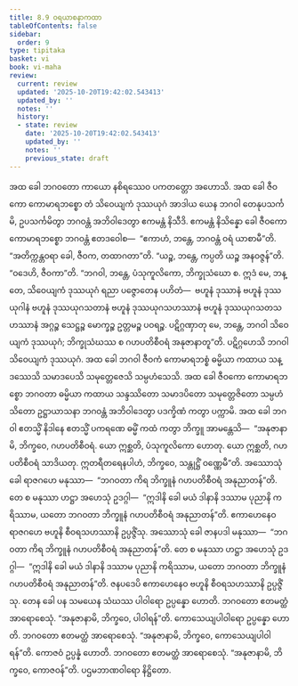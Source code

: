 ```yaml
---
title: 8.9 ဝရယာစနာကထာ
tableOfContents: false
sidebar:
  order: 9
type: tipitaka
basket: vi
book: vi-maha
review:
  current: review
  updated: '2025-10-20T19:42:02.543413'
  updated_by: ''
  notes: ''
  history:
  - state: review
    date: '2025-10-20T19:42:02.543413'
    updated_by: ''
    notes: ''
    previous_state: draft
---
```



<DynamicBreadcrumb />


<ReviewStatus review={frontmatter.review} showDetails={true} />

<HypothesisAnnotation frontmatter={frontmatter} />

<Division number="337" book="vi-maha" e="ch" v="3" p="392">

<Paragraph number="1587" book="vi-maha">
အထ ခေါ ဘဂဝတော ကာယော နစိရဿေဝ ပကတတ္တော အဟောသိ. အထ ခေါ ဇီဝကော ကောမာရဘစ္စော တံ သိဝေယျကံ ဒုဿယုဂံ အာဒါယ ယေန ဘဂဝါ တေနုပသင်္ကမိ, ဥပသင်္ကမိတွာ ဘဂဝန္တံ အဘိဝါဒေတွာ ဧကမန္တံ နိသီဒိ. ဧကမန္တံ နိသိန္နော ခေါ ဇီဝကော ကောမာရဘစ္စော ဘဂဝန္တံ ဧတဒဝေါစ—  “ဧကာဟံ, ဘန္တေ, ဘဂဝန္တံ ဝရံ ယာစာမီ”တိ. “အတိက္ကန္တဝရာ ခေါ, ဇီဝက, တထာဂတာ”တိ. “ယဉ္စ, ဘန္တေ, ကပ္ပတိ ယဉ္စ အနဝဇ္ဇန်”တိ. “ဝဒေဟိ, ဇီဝကာ”တိ. “ဘဂဝါ, ဘန္တေ, ပံသုကူလိကော, ဘိက္ခုသံဃော စ. ဣဒံ မေ, ဘန္တေ, သိဝေယျကံ ဒုဿယုဂံ ရညာ ပဇ္ဇောတေန ပဟိတံ—  ဗဟူနံ ဒုဿာနံ ဗဟူနံ ဒုဿယုဂါနံ ဗဟူနံ ဒုဿယုဂသတာနံ ဗဟူနံ ဒုဿယုဂသဟဿာနံ ဗဟူနံ ဒုဿယုဂသတသဟဿာနံ အဂ္ဂဉ္စ သေဋ္ဌဉ္စ မောက္ခဉ္စ ဥတ္တမဉ္စ ပဝရဉ္စ. ပဋိဂ္ဂဏှာတု မေ, ဘန္တေ, ဘဂဝါ သိဝေယျကံ ဒုဿယုဂံ; ဘိက္ခုသံဃဿ စ ဂဟပတိစီဝရံ အနုဇာနာတူ”တိ. ပဋိဂ္ဂဟေသိ ဘဂဝါ သိဝေယျကံ ဒုဿယုဂံ. အထ ခေါ ဘဂဝါ ဇီဝကံ ကောမာရဘစ္စံ ဓမ္မိယာ ကထာယ သန္ဒဿေသိ သမာဒပေသိ သမုတ္တေဇေသိ သမ္ပဟံသေသိ. အထ ခေါ ဇီဝကော ကောမာရဘစ္စော ဘဂဝတာ ဓမ္မိယာ ကထာယ သန္ဒဿိတော သမာဒပိတော သမုတ္တေဇိတော သမ္ပဟံသိတော ဥဋ္ဌာယာသနာ ဘဂဝန္တံ အဘိဝါဒေတွာ ပဒက္ခိဏံ ကတွာ ပက္ကာမိ. အထ ခေါ ဘဂဝါ ဧတသ္မိံ နိဒါနေ ဧတသ္မိံ ပကရဏေ ဓမ္မိံ ကထံ ကတွာ ဘိက္ခူ အာမန္တေသိ—  “အနုဇာနာမိ, ဘိက္ခဝေ, ဂဟပတိစီဝရံ. ယော ဣစ္ဆတိ, ပံသုကူလိကော ဟောတု. ယော ဣစ္ဆတိ, ဂဟပတိစီဝရံ သာဒိယတု. ဣတရီတရေနပါဟံ, ဘိက္ခဝေ, သန္တုဋ္ဌိံ ဝဏ္ဏေမီ”တိ.
</Paragraph>

<Paragraph number="1588" book="vi-maha">
အဿောသုံ ခေါ ရာဇဂဟေ မနုဿာ—  “ဘဂဝတာ ကိရ ဘိက္ခူနံ ဂဟပတိစီဝရံ အနုညာတန်”တိ. တေ စ မနုဿာ ဟဋ္ဌာ အဟေသုံ ဥဒဂ္ဂါ—  “ဣဒါနိ ခေါ မယံ ဒါနာနိ ဒဿာမ ပုညာနိ ကရိဿာမ, ယတော ဘဂဝတာ ဘိက္ခူနံ ဂဟပတိစီဝရံ အနုညာတန်”တိ. ဧကာဟေနေဝ ရာဇဂဟေ ဗဟူနိ စီဝရသဟဿာနိ ဥပ္ပဇ္ဇိံသု.
</Paragraph>

<Paragraph number="1589" book="vi-maha">
အဿောသုံ ခေါ ဇာနပဒါ မနုဿာ—  “ဘဂဝတာ ကိရ ဘိက္ခူနံ ဂဟပတိစီဝရံ အနုညာတန်”တိ. တေ စ မနုဿာ ဟဋ္ဌာ အဟေသုံ ဥဒဂ္ဂါ—  “ဣဒါနိ ခေါ မယံ ဒါနာနိ ဒဿာမ ပုညာနိ ကရိဿာမ, ယတော ဘဂဝတာ ဘိက္ခူနံ ဂဟပတိစီဝရံ အနုညာတန်”တိ. ဇနပဒေပိ ဧကာဟေနေဝ ဗဟူနိ စီဝရသဟဿာနိ ဥပ္ပဇ္ဇိံသု.
</Paragraph>

<Paragraph number="1590" book="vi-maha">
တေန ခေါ ပန သမယေန သံဃဿ ပါဝါရော ဥပ္ပန္နော ဟောတိ. ဘဂဝတော ဧတမတ္ထံ အာရောစေသုံ. “အနုဇာနာမိ, ဘိက္ခဝေ, ပါဝါရန်”တိ.
</Paragraph>

<Paragraph number="1591" book="vi-maha">
ကောသေယျပါဝါရော ဥပ္ပန္နော ဟောတိ. ဘဂဝတော ဧတမတ္ထံ အာရောစေသုံ. “အနုဇာနာမိ, ဘိက္ခဝေ, ကောသေယျပါဝါရန်”တိ.
</Paragraph>

<Paragraph number="1592" book="vi-maha">
ကောဇဝံ ဥပ္ပန္နံ ဟောတိ. ဘဂဝတော ဧတမတ္ထံ အာရောစေသုံ. “အနုဇာနာမိ, ဘိက္ခဝေ, ကောဇဝန်”တိ.

</Paragraph>
</Division>

<Paragraph number="1593" type="center" book="vi-maha">
ပဌမဘာဏဝါရော နိဋ္ဌိတော.
</Paragraph>